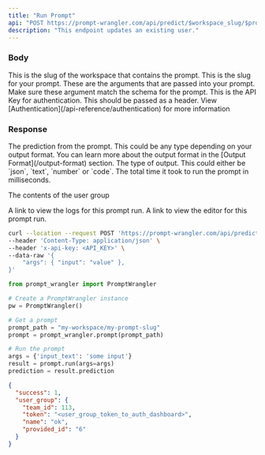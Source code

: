 ```yaml
---
title: "Run Prompt"
api: "POST https://prompt-wrangler.com/api/predict/$workspace_slug/$prompt_slug"
description: "This endpoint updates an existing user."
---
```


### Body

<ParamField body="workspace_slug" type="string" type="query">
  This is the slug of the workspace that contains the prompt.
</ParamField>

<ParamField body="prompt_slug" type="string" type="query">
  This is the slug for your prompt.
</ParamField>
<ParamField body="args" type="object" type="query">
  These are the arguments that are passed into your prompt. Make sure these
  argument match the schema for the prompt.
</ParamField>

<ParamField body="x-api-key" type="string" type="header">
  This is the API Key for authentication. This should be passed as a header.
  View [Authentication](/api-reference/authentication) for more information
</ParamField>

### Response

<ResponseField name="prediction">
  The prediction from the prompt. This could be any type depending on your
  output format. You can learn more about the output format in the [Output
  Format](/output-format) section.
</ResponseField>

<ResponseField name="outputFormatType" type="string">
  The type of output. This could either be `json`, `text`, `number` or `code`.
</ResponseField>

<ResponseField name="totalTime" type="number">
  The total time it took to run the prompt in milliseconds.
</ResponseField>

<ResponseField name="links" type="object">

The contents of the user group

<Expandable title="Toggle links">

<ResponseField name="log" type="string">
  A link to view the logs for this prompt run.
</ResponseField>

<ResponseField name="editor" type="string">
  A link to view the editor for this prompt run.
</ResponseField>

</Expandable>

</ResponseField>

<RequestExample>

```bash curl
curl --location --request POST 'https://prompt-wrangler.com/api/predict/$workspace_slug/$prompt_slug' \
--header 'Content-Type: application/json' \
--header 'x-api-key: <API_KEY>' \
--data-raw '{
    "args": { "input": "value" },
}'
```

```python python
from prompt_wrangler import PromptWrangler

# Create a PromptWrangler instance
pw = PromptWrangler()

# Get a prompt
prompt_path = "my-workspace/my-prompt-slug"
prompt = prompt_wrangler.prompt(prompt_path)

# Run the prompt
args = {'input_text': 'some input'}
result = prompt.run(args=args)
prediction = result.prediction
```

</RequestExample>

<ResponseExample>

```json Response
{
  "success": 1,
  "user_group": {
    "team_id": 113,
    "token": "<user_group_token_to_auth_dashboard>",
    "name": "ok",
    "provided_id": "6"
  }
}
```

</ResponseExample>
